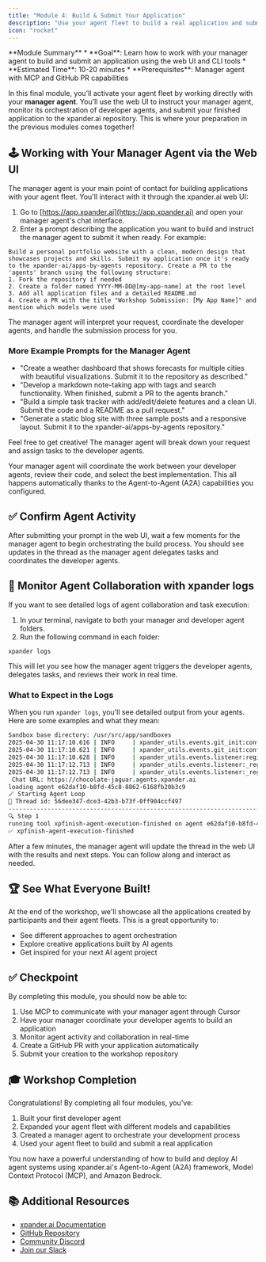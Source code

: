 ```yaml
---
title: "Module 4: Build & Submit Your Application"
description: "Use your agent fleet to build a real application and submit it to the workshop repository"
icon: "rocket"
---
```


<Note>
**Module Summary**
* **Goal**: Learn how to work with your manager agent to build and submit an application using the web UI and CLI tools
* **Estimated Time**: 10-20 minutes
* **Prerequisites**: Manager agent with MCP and GitHub PR capabilities
</Note>

In this final module, you'll activate your agent fleet by working directly with your **manager agent**. You'll use the web UI to instruct your manager agent, monitor its orchestration of developer agents, and submit your finished application to the xpander.ai repository. This is where your preparation in the previous modules comes together!

## 🕹️ Working with Your Manager Agent via the Web UI

The manager agent is your main point of contact for building applications with your agent fleet. You'll interact with it through the xpander.ai web UI:

1. Go to [https://app.xpander.ai](https://app.xpander.ai) and open your manager agent's chat interface.
2. Enter a prompt describing the application you want to build and instruct the manager agent to submit it when ready. For example:

```
Build a personal portfolio website with a clean, modern design that showcases projects and skills. Submit my application once it's ready to the xpander-ai/apps-by-agents repository. Create a PR to the 'agents' branch using the following structure:
1. Fork the repository if needed
2. Create a folder named YYYY-MM-DD@[my-app-name] at the root level
3. Add all application files and a detailed README.md
4. Create a PR with the title "Workshop Submission: [My App Name]" and mention which models were used
```

The manager agent will interpret your request, coordinate the developer agents, and handle the submission process for you.

### More Example Prompts for the Manager Agent

- "Create a weather dashboard that shows forecasts for multiple cities with beautiful visualizations. Submit it to the repository as described."
- "Develop a markdown note-taking app with tags and search functionality. When finished, submit a PR to the agents branch."
- "Build a simple task tracker with add/edit/delete features and a clean UI. Submit the code and a README as a pull request."
- "Generate a static blog site with three sample posts and a responsive layout. Submit it to the xpander-ai/apps-by-agents repository."

Feel free to get creative! The manager agent will break down your request and assign tasks to the developer agents.

<Note>
Your manager agent will coordinate the work between your developer agents, review their code, and select the best implementation. This all happens automatically thanks to the Agent-to-Agent (A2A) capabilities you configured.
</Note>

## ✅ Confirm Agent Activity

After submitting your prompt in the web UI, wait a few moments for the manager agent to begin orchestrating the build process. You should see updates in the thread as the manager agent delegates tasks and coordinates the developer agents.

## 📡 Monitor Agent Collaboration with xpander logs

If you want to see detailed logs of agent collaboration and task execution:

1. In your terminal, navigate to both your manager and developer agent folders.
2. Run the following command in each folder:

```
xpander logs
```

This will let you see how the manager agent triggers the developer agents, delegates tasks, and reviews their work in real time.

### What to Expect in the Logs

When you run `xpander logs`, you'll see detailed output from your agents. Here are some examples and what they mean:

```bash xpander logs output
Sandbox base directory: /usr/src/app/sandboxes
2025-04-30 11:17:10.616 | INFO     | xpander_utils.events.git_init:configure_git_credentials:17 - Setting up GIT for user dudutwizer
2025-04-30 11:17:10.621 | INFO     | xpander_utils.events.git_init:configure_git_credentials:29 - ✅ Git configured with PAT
2025-04-30 11:17:10.628 | INFO     | xpander_utils.events.listener:register:287 - Starting events listener
2025-04-30 11:17:12.713 | INFO     | xpander_utils.events.listener:_register_agent_worker:238 - Worker registered - 12687c2c-467f-4a38-8cbf-54efccfd2ed9
2025-04-30 11:17:12.713 | INFO     | xpander_utils.events.listener:_register_agent_worker:244 - Agent Name: dev-agent-1
 Chat URL: https://chocolate-jaguar.agents.xpander.ai
loading agent e62daf10-b8fd-45c8-8862-6168fb20b3c9
🪄 Starting Agent Loop
🧠 Thread id: 56dee347-dce3-42b3-b73f-0ff904ccf497
--------------------------------------------------------------------------------
🔍 Step 1
running tool xpfinish-agent-execution-finished on agent e62daf10-b8fd-45c8-8862-6168fb20b3c9 with execution e28f7897-988f-4450-b947-794bb2f17d94
✅ xpfinish-agent-execution-finished
```

After a few minutes, the manager agent will update the thread in the web UI with the results and next steps. You can follow along and interact as needed.

## 🏆 See What Everyone Built!

At the end of the workshop, we'll showcase all the applications created by participants and their agent fleets. This is a great opportunity to:

- See different approaches to agent orchestration
- Explore creative applications built by AI agents
- Get inspired for your next AI agent project

## ✅ Checkpoint

By completing this module, you should now be able to:

1. Use MCP to communicate with your manager agent through Cursor
2. Have your manager coordinate your developer agents to build an application
3. Monitor agent activity and collaboration in real-time
4. Create a GitHub PR with your application automatically
5. Submit your creation to the workshop repository

## 🎓 Workshop Completion

Congratulations! By completing all four modules, you've:

1. Built your first developer agent
2. Expanded your agent fleet with different models and capabilities
3. Created a manager agent to orchestrate your development process
4. Used your agent fleet to build and submit a real application

You now have a powerful understanding of how to build and deploy AI agent systems using xpander.ai's Agent-to-Agent (A2A) framework, Model Context Protocol (MCP), and Amazon Bedrock.

## 📚 Additional Resources

- [xpander.ai Documentation](https://docs.xpander.ai)
- [GitHub Repository](https://github.com/xpander-ai)
- [Community Discord](https://discord.gg/CUcp4WWh5g)
- [Join our Slack](https://join.slack.com/t/xpandercommunity/shared_invite/zt-2mt2xkxkz-omM7f~_h2jcuzFudrYtZQQ) 